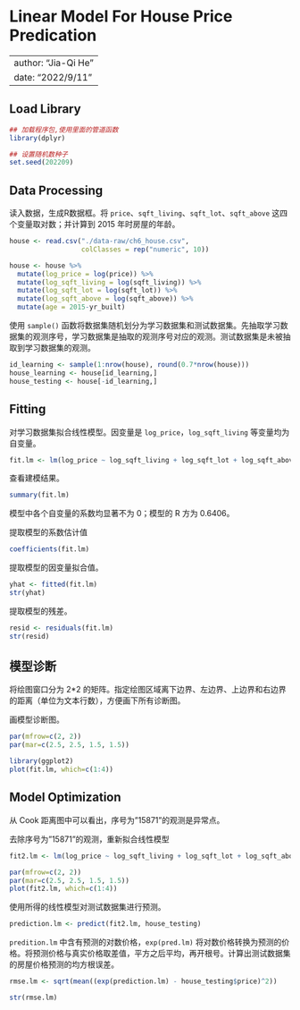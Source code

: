# Linear Model For House Price Predication

---
author: "Jia-Qi He"
date: "2022/9/11"
---

## Load Library

```r
## 加载程序包,使用里面的管道函数
library(dplyr)

## 设置随机数种子
set.seed(202209)
```

## Data Processing

读入数据，生成R数据框。将 `price`、`sqft_living`、`sqft_lot`、`sqft_above` 这四个变量取对数；并计算到 2015 年时房屋的年龄。

```r
house <- read.csv("./data-raw/ch6_house.csv",
                  colClasses = rep("numeric", 10))

house <- house %>%
  mutate(log_price = log(price)) %>%
  mutate(log_sqft_living = log(sqft_living)) %>%
  mutate(log_sqft_lot = log(sqft_lot)) %>%
  mutate(log_sqft_above = log(sqft_above)) %>%
  mutate(age = 2015-yr_built)
```

使用 `sample()` 函数将数据集随机划分为学习数据集和测试数据集。先抽取学习数据集的观测序号，学习数据集是抽取的观测序号对应的观测。测试数据集是未被抽取到学习数据集的观测。

```r
id_learning <- sample(1:nrow(house), round(0.7*nrow(house)))
house_learning <- house[id_learning,]
house_testing <- house[-id_learning,]
```

## Fitting

对学习数据集拟合线性模型。因变量是 `log_price`，`log_sqft_living` 等变量均为自变量。

```r
fit.lm <- lm(log_price ~ log_sqft_living + log_sqft_lot + log_sqft_above + age + bedrooms + bathrooms + floors + condition + grade, data = house_learning)

```

查看建模结果。

```r
summary(fit.lm)
```

模型中各个自变量的系数均显著不为 0；模型的 R 方为 0.6406。

提取模型的系数估计值

```r
coefficients(fit.lm)
```

提取模型的因变量拟合值。

```r
yhat <- fitted(fit.lm)
str(yhat)
```

提取模型的残差。

```r
resid <- residuals(fit.lm)
str(resid)
```

## 模型诊断

将绘图窗口分为 2*2 的矩阵。指定绘图区域离下边界、左边界、上边界和右边界的距离（单位为文本行数），方便画下所有诊断图。

画模型诊断图。

```r
par(mfrow=c(2, 2))
par(mar=c(2.5, 2.5, 1.5, 1.5))

library(ggplot2)
plot(fit.lm, which=c(1:4))
```

## Model Optimization

从 Cook 距离图中可以看出，序号为"15871"的观测是异常点。

去除序号为"15871"的观测，重新拟合线性模型

```r

fit2.lm <- lm(log_price ~ log_sqft_living + log_sqft_lot + log_sqft_above + age + bedrooms + bathrooms + floors + condition + grade,data = house_learning[rownames(house_learning)!="15871",])

par(mfrow=c(2, 2))
par(mar=c(2.5, 2.5, 1.5, 1.5))
plot(fit2.lm, which=c(1:4))
```

使用所得的线性模型对测试数据集进行预测。

```r
prediction.lm <- predict(fit2.lm, house_testing)

```

`predition.lm` 中含有预测的对数价格，`exp(pred.lm)` 将对数价格转换为预测的价格。将预测价格与真实价格取差值，平方之后平均，再开根号。计算出测试数据集的房屋价格预测的均方根误差。

```r
rmse.lm <- sqrt(mean((exp(prediction.lm) - house_testing$price)^2))

str(rmse.lm)
```
